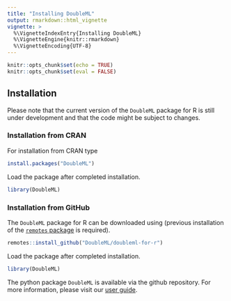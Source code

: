 ```yaml
---
title: "Installing DoubleML"
output: rmarkdown::html_vignette
vignette: >
  %\VignetteIndexEntry{Installing DoubleML}
  %\VignetteEngine{knitr::rmarkdown}
  %\VignetteEncoding{UTF-8}
---
```


```r
knitr::opts_chunk$set(echo = TRUE)
knitr::opts_chunk$set(eval = FALSE)
```


## Installation 

Please note that the current version of the `DoubleML` package for R is still under development and that the code might be subject to changes. 

### Installation from CRAN

For installation from CRAN type
```r
install.packages("DoubleML")
```

Load the package after completed installation. 

```r
library(DoubleML)
```

### Installation from GitHub

The `DoubleML` package for R can be downloaded using (previous installation of the [`remotes` package](https://remotes.r-lib.org/index.html) is required).

```r
remotes::install_github("DoubleML/doubleml-for-r")
```

Load the package after completed installation. 

```r
library(DoubleML)
```

The python package `DoubleML` is available via the github repository. For more information, please visit our [user guide](https://docs.doubleml.org/). 
